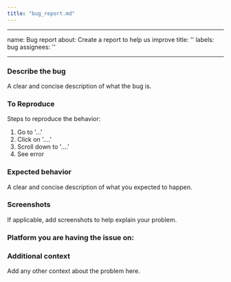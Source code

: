 ```yaml
---
title: "bug_report.md"
---
```


---
name: Bug report
about: Create a report to help us improve
title: ''
labels: bug
assignees: ''

---

### Describe the bug
A clear and concise description of what the bug is.

### To Reproduce
Steps to reproduce the behavior:
1. Go to '...'
2. Click on '....'
3. Scroll down to '....'
4. See error

### Expected behavior
A clear and concise description of what you expected to happen.

### Screenshots
If applicable, add screenshots to help explain your problem.

### Platform you are having the issue on:

### Additional context
Add any other context about the problem here.
